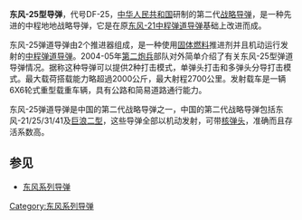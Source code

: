 {{unreferenced|time=2012-03-06T08:56:19+00:00}}
'''东风-25型导弹'''，代号DF-25，[[中华人民共和国|中华人民共和国]]研制的第二代[[战略导弹|战略导弹]]，是一种先进的中程地地战略导弹，它是在原[[东风-21中程弹道导弹|东风-21中程弹道导弹]]基础上改进而成。

东风-25弹道导弹由2个推进器组成，是一种使用[[固体燃料|固体燃料]]推进剂并且机动运行发射的[[中程弹道导弹|中程弹道导弹]]。2004-05年[[第二炮兵|第二炮兵]]部队对外简单介绍了有关东风-25型弹道导弹情况。据称这种导弹可以提供2种打击模式，单弹头打击和多弹头分导打击模式。最大载荷搭载能力略超過2000公斤，最大射程2700公里。发射载车是一辆6X6轮式重型载重车辆，具有公路和简易道路通行能力。

东风-25弹道导弹是中国的第二代战略导弹之一，中国的第二代战略导弹包括东风-21/25/31/41及[[巨浪-2|巨浪二型]]，这些导弹全部以机动发射，可带[[核弹头|核弹头]]，准确而且存活系数高。

== 参见 == 
* [[东风系列导弹|东风系列导弹]] 

{{飛彈}} 
{{中国导弹|ssm}} 

[[Category:东风系列导弹|Category:东风系列导弹]]